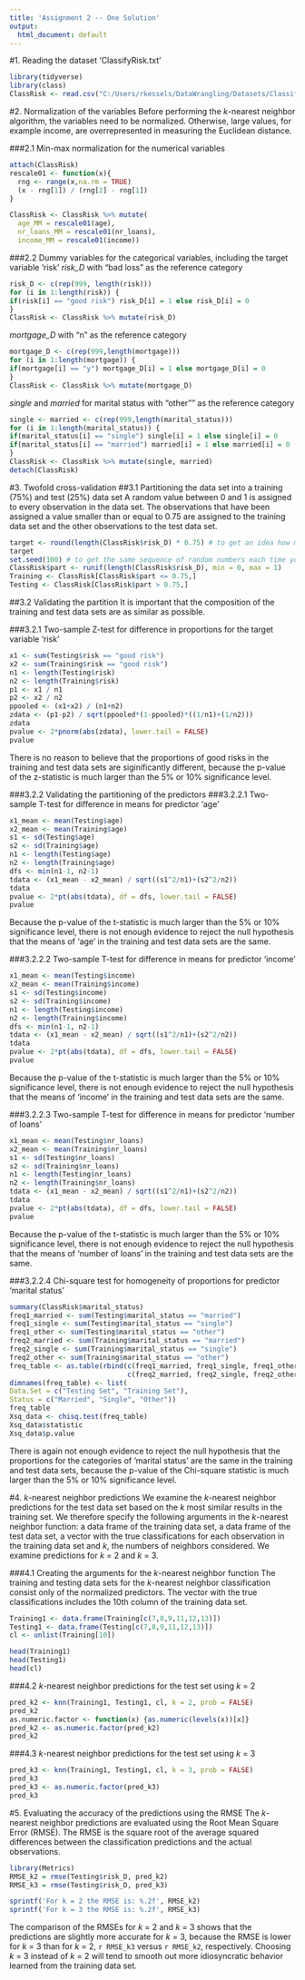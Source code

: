 ```yaml
---
title: 'Assignment 2 -- One Solution'
output:
  html_document: default
---
```

#1. Reading the dataset 'ClassifyRisk.txt'

```r
library(tidyverse)
library(class)
ClassRisk <- read.csv("C:/Users/rkessels/DataWrangling/Datasets/ClassifyRisk.txt",stringsAsFactors = TRUE)
```
 
#2. Normalization of the variables
Before performing the *k*-nearest neighbor algorithm, the variables need to be normalized. Otherwise, large values, for example income, are overrepresented in measuring the Euclidean distance. 

###2.1 Min-max normalization for the numerical variables
```r
attach(ClassRisk)
rescale01 <- function(x){
  rng <- range(x,na.rm = TRUE)
  (x - rng[1]) / (rng[2] - rng[1])
}

ClassRisk <- ClassRisk %>% mutate(
  age_MM = rescale01(age),
  nr_loans_MM = rescale01(nr_loans),
  income_MM = rescale01(income))
```

###2.2 Dummy variables for the categorical variables, including the target variable 'risk'
*risk_D* with "bad loss" as the reference category
```r
risk_D <- c(rep(999, length(risk)))
for (i in 1:length(risk)) {
if(risk[i] == "good risk") risk_D[i] = 1 else risk_D[i] = 0
}
ClassRisk <- ClassRisk %>% mutate(risk_D)
```
*mortgage_D* with "n" as the reference category
```r
mortgage_D <- c(rep(999,length(mortgage)))
for (i in 1:length(mortgage)) {
if(mortgage[i] == "y") mortgage_D[i] = 1 else mortgage_D[i] = 0
}
ClassRisk <- ClassRisk %>% mutate(mortgage_D)
```
*single* and *married* for marital status with "other"" as the reference category
```r
single <- married <- c(rep(999,length(marital_status)))
for (i in 1:length(marital_status)) {
if(marital_status[i] == "single") single[i] = 1 else single[i] = 0
if(marital_status[i] == "married") married[i] = 1 else married[i] = 0
}
ClassRisk <- ClassRisk %>% mutate(single, married)
detach(ClassRisk)
```


#3. Twofold cross-validation 
##3.1 Partitioning the data set into a training (75%) and test (25%) data set
A random value between 0 and 1 is assigned to every observation in the data set. The observations that have been assigned a value smaller than or equal to 0.75 are assigned to the training data set and the other observations to the test data set.

```r
target <- round(length(ClassRisk$risk_D) * 0.75) # to get an idea how many observations the training data set should contain
target
set.seed(100) # to get the same sequence of random numbers each time you run the code below
ClassRisk$part <- runif(length(ClassRisk$risk_D), min = 0, max = 1)
Training <- ClassRisk[ClassRisk$part <= 0.75,]
Testing <- ClassRisk[ClassRisk$part > 0.75,]
```

##3.2 Validating the partition
It is important that the composition of the training and test data sets are as similar as possible. 

###3.2.1 Two-sample Z-test for difference in proportions for the target variable 'risk'
```r
x1 <- sum(Testing$risk == "good risk")
x2 <- sum(Training$risk == "good risk")
n1 <- length(Testing$risk)
n2 <- length(Training$risk)
p1 <- x1 / n1
p2 <- x2 / n2
ppooled <- (x1+x2) / (n1+n2)
zdata <- (p1-p2) / sqrt(ppooled*(1-ppooled)*((1/n1)+(1/n2)))
zdata
pvalue <- 2*pnorm(abs(zdata), lower.tail = FALSE)
pvalue
```

There is no reason to believe that the proportions of good risks in the training and test data sets are siginificantly different, because the p-value of the z-statistic is much larger than the 5% or 10% significance level.

###3.2.2 Validating the partitioning of the predictors
###3.2.2.1 Two-sample T-test for difference in means for predictor 'age'
```r
x1_mean <- mean(Testing$age)
x2_mean <- mean(Training$age)
s1 <- sd(Testing$age)
s2 <- sd(Training$age)
n1 <- length(Testing$age)
n2 <- length(Training$age)
dfs <- min(n1-1, n2-1)
tdata <- (x1_mean - x2_mean) / sqrt((s1^2/n1)+(s2^2/n2))
tdata
pvalue <- 2*pt(abs(tdata), df = dfs, lower.tail = FALSE)
pvalue
```

Because the p-value of the t-statistic is much larger than the 5% or 10% significance level, there is not enough evidence to reject the null hypothesis that the means of 'age' in the training and test data sets are the same.

###3.2.2.2 Two-sample T-test for difference in means for predictor 'income'
```r
x1_mean <- mean(Testing$income)
x2_mean <- mean(Training$income)
s1 <- sd(Testing$income)
s2 <- sd(Training$income)
n1 <- length(Testing$income)
n2 <- length(Training$income)
dfs <- min(n1-1, n2-1)
tdata <- (x1_mean - x2_mean) / sqrt((s1^2/n1)+(s2^2/n2))
tdata
pvalue <- 2*pt(abs(tdata), df = dfs, lower.tail = FALSE)
pvalue
```

Because the p-value of the t-statistic is much larger than the 5% or 10% significance level, there is not enough evidence to reject the null hypothesis that the means of 'income' in the training and test data sets are the same.

###3.2.2.3 Two-sample T-test for difference in means for predictor 'number of loans'
```r
x1_mean <- mean(Testing$nr_loans)
x2_mean <- mean(Training$nr_loans)
s1 <- sd(Testing$nr_loans)
s2 <- sd(Training$nr_loans)
n1 <- length(Testing$nr_loans)
n2 <- length(Training$nr_loans)
tdata <- (x1_mean - x2_mean) / sqrt((s1^2/n1)+(s2^2/n2))
tdata
pvalue <- 2*pt(abs(tdata), df = dfs, lower.tail = FALSE)
pvalue
```

Because the p-value of the t-statistic is much larger than the 5% or 10% significance level, there is not enough evidence to reject the null hypothesis that the means of 'number of loans' in the training and test data sets are the same.

###3.2.2.4 Chi-square test for homogeneity of proportions for predictor 'marital status'
```r
summary(ClassRisk$marital_status)
freq1_married <- sum(Testing$marital_status == "married")
freq1_single <- sum(Testing$marital_status == "single")
freq1_other <- sum(Testing$marital_status == "other")
freq2_married <- sum(Training$marital_status == "married")
freq2_single <- sum(Training$marital_status == "single")
freq2_other <- sum(Training$marital_status == "other")
freq_table <- as.table(rbind(c(freq1_married, freq1_single, freq1_other),
                             c(freq2_married, freq2_single, freq2_other)))
dimnames(freq_table) <- list(
Data.Set = c("Testing Set", "Training Set"),
Status = c("Married", "Single", "Other"))
freq_table
Xsq_data <- chisq.test(freq_table)
Xsq_data$statistic
Xsq_data$p.value
```

There is again not enough evidence to reject the null hypothesis that the proportions for the categories of 'marital status' are the same in the training and test data sets, because the p-value of the Chi-square statistic is much larger than the 5% or 10% significance level.

#4. *k*-nearest neighbor predictions
We examine the *k*-nearest neighbor predictions for the test data set based on the *k* most similar results in the training set. We therefore specify the following arguments in the *k*-nearest neighbor function: a data frame of the training data set, a data frame of the test data set, a vector with the true classifications for each observation in the training data set and *k*, the numbers of neighbors considered. We examine predictions for *k* = 2 and *k* = 3.

###4.1 Creating the arguments for the *k*-nearest neighbor function
The training and testing data sets for the *k*-nearest neighbor classification consist only of the normalized predictors. The vector with the true classifications includes the 10th column of the training data set.

```r
Training1 <- data.frame(Training[c(7,8,9,11,12,13)])
Testing1 <- data.frame(Testing[c(7,8,9,11,12,13)])
cl <- unlist(Training[10])
```

```r
head(Training1)
head(Testing1)
head(cl)
```

###4.2 *k*-nearest neighbor predictions for the test set using *k* = 2 
```r
pred_k2 <- knn(Training1, Testing1, cl, k = 2, prob = FALSE)
pred_k2
as.numeric.factor <- function(x) {as.numeric(levels(x))[x]}
pred_k2 <- as.numeric.factor(pred_k2)
pred_k2
```

###4.3 *k*-nearest neighbor predictions for the test set using *k* = 3
```r
pred_k3 <- knn(Training1, Testing1, cl, k = 3, prob = FALSE)
pred_k3
pred_k3 <- as.numeric.factor(pred_k3)
pred_k3
```

#5. Evaluating the accuracy of the predictions using the RMSE
The *k*-nearest neighbor predictions are evaluated using the Root Mean Square Error (RMSE). The RMSE is the square root of the average squared differences between the classification predictions and the actual observations. 

```r
library(Metrics)
RMSE_k2 = rmse(Testing$risk_D, pred_k2)
RMSE_k3 = rmse(Testing$risk_D, pred_k3)
```

```r
sprintf('For k = 2 the RMSE is: %.2f', RMSE_k2)
sprintf('For k = 3 the RMSE is: %.2f', RMSE_k3)
```

The comparison of the RMSEs for *k* = 2 and *k* = 3 shows that the predictions are slightly more accurate for *k* = 3, because the RMSE is lower for *k* = 3 than for *k* = 2, `r RMSE_k3` versus `r RMSE_k2`, respectively. Choosing *k* = 3 instead of *k* = 2 will tend to smooth out more idiosyncratic behavior learned from the training data set.
